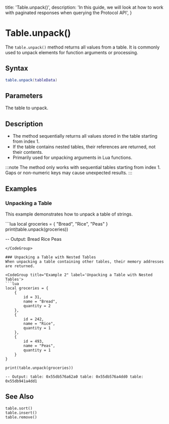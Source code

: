   title: 'Table.unpack()',
  description:
    'In this guide, we will look at how to work with paginated responses when querying the Protocol API',
}

# Table.unpack()

The `table.unpack()` method returns all values from a table. It is commonly used to unpack elements for function arguments or processing.

## Syntax
```lua
table.unpack(tableData)
```

## Parameters

<Properties>
  <Property name="tableData" type="table">
    The table to unpack.
  </Property>
</Properties>

## Description
- The method sequentially returns all values stored in the table starting from index 1.
- If the table contains nested tables, their references are returned, not their contents.
- Primarily used for unpacking arguments in Lua functions.

:::note
The method only works with sequential tables starting from index 1. Gaps or non-numeric keys may cause unexpected results.
:::

## Examples

### Unpacking a Table
This example demonstrates how to unpack a table of strings.

<CodeGroup title="Example 1" label='Unpacking a Simple Table'>
```lua
local groceries = { "Bread", "Rice", "Peas" }
print(table.unpack(groceries))

-- Output: Bread Rice Peas
```
</CodeGroup>

### Unpacking a Table with Nested Tables
When unpacking a table containing other tables, their memory addresses are returned.

<CodeGroup title="Example 2" label='Unpacking a Table with Nested Tables'>
```lua
local groceries = {
    {
        id = 31,
        name = "Bread",
        quantity = 2
    },
    {
        id = 242,
        name = "Rice",
        quantity = 1
    },
    {
        id = 493,
        name = "Peas",
        quantity = 1
    }
}

print(table.unpack(groceries))

-- Output: table: 0x55db576a62a0 table: 0x55db576a4dd0 table: 0x55db941a4dd1
```
</CodeGroup>

## See Also

`table.sort()`  
`table.insert()`  
`table.remove()`
